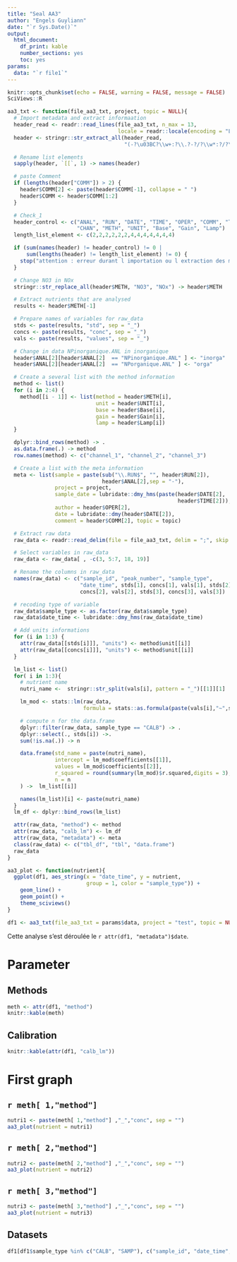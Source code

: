```yaml
---
title: "Seal AA3"
author: "Engels Guyliann"
date: "`r Sys.Date()`"
output:
  html_document:
    df_print: kable
    number_sections: yes
    toc: yes
params: 
  data: "`r file1`"
---
```


```r
knitr::opts_chunk$set(echo = FALSE, warning = FALSE, message = FALSE)
SciViews::R
```

```r
aa3_txt <- function(file_aa3_txt, project, topic = NULL){
  # Import metadata and extract informaation
  header_read <- readr::read_lines(file_aa3_txt, n_max = 13,
                                   locale = readr::locale(encoding = "LATIN1"))
  header <- stringr::str_extract_all(header_read,
                                     "(-?\u03BC?\\w+:?\\.?-?/?\\w*:?/?\\d*)")

  # Rename list elements
  sapply(header, `[[`, 1) -> names(header)

  # paste Comment
  if (lengths(header["COMM"]) > 2) {
    header$COMM[2] <- paste(header$COMM[-1], collapse = " ")
    header$COMM <- header$COMM[1:2]
  }

  # Check_1
  header_control <- c("ANAL", "RUN", "DATE", "TIME", "OPER", "COMM", "TYPE",
                      "CHAN", "METH", "UNIT", "Base", "Gain", "Lamp")
  length_list_element <- c(2,2,2,2,2,2,4,4,4,4,4,4,4)

  if (sum(names(header) != header_control) != 0 |
      sum(lengths(header) != length_list_element) != 0) {
    stop("attention : erreur durant l importation ou l extraction des metadonnees")
  }

  # Change NO3 in NOx
  stringr::str_replace_all(header$METH, "NO3", "NOx") -> header$METH

  # Extract nutrients that are analysed
  results <- header$METH[-1]

  # Prepare names of variables for raw_data
  stds <- paste(results, "std", sep = "_")
  concs <- paste(results, "conc", sep = "_")
  vals <- paste(results, "values", sep = "_")

  # Change in data NPinorganique.ANL in inorganique
  header$ANAL[2][header$ANAL[2]  == "NPinorganique.ANL" ] <- "inorga"
  header$ANAL[2][header$ANAL[2]  == "NPorganique.ANL" ] <- "orga"

  # Create a several list with the method information
  method <- list()
  for (i in 2:4) {
    method[[i - 1]] <- list(method = header$METH[i],
                            unit = header$UNIT[i],
                            base = header$Base[i],
                            gain = header$Gain[i],
                            lamp = header$Lamp[i])
  }

  dplyr::bind_rows(method) -> .
  as.data.frame(.) -> method
  row.names(method) <- c("channel_1", "channel_2", "channel_3")

  # Create a list with the meta information
  meta <- list(sample = paste(sub("\\.RUN$", "", header$RUN[2]),
                              header$ANAL[2],sep = "-"),
               project = project,
               sample_date = lubridate::dmy_hms(paste(header$DATE[2],
                                                      header$TIME[2])),
               author = header$OPER[2],
               date = lubridate::dmy(header$DATE[2]),
               comment = header$COMM[2], topic = topic)

  # Extract raw data
  raw_data <- readr::read_delim(file = file_aa3_txt, delim = ";", skip = 13)

  # Select variables in raw_data
  raw_data <- raw_data[ , -c(3, 5:7, 18, 19)]

  # Rename the columns in raw_data
  names(raw_data) <- c("sample_id", "peak_number", "sample_type",
                       "date_time", stds[1], concs[1], vals[1], stds[2],
                       concs[2], vals[2], stds[3], concs[3], vals[3])

  # recoding type of variable
  raw_data$sample_type <- as.factor(raw_data$sample_type)
  raw_data$date_time <- lubridate::dmy_hms(raw_data$date_time)

  # Add units informations
  for (i in 1:3) {
    attr(raw_data[[stds[i]]], "units") <- method$unit[[i]]
    attr(raw_data[[concs[i]]], "units") <- method$unit[[i]]
  }

  lm_list <- list()
  for( i in 1:3){
    # nutrient name
    nutri_name <-  stringr::str_split(vals[i], pattern = "_")[[1]][1]

    lm_mod <- stats::lm(raw_data,
                        formula = stats::as.formula(paste(vals[i],"~",stds[i])))

    # compute n for the data.frame
    dplyr::filter(raw_data, sample_type == "CALB") -> .
    dplyr::select(., stds[i]) ->.
    sum(!is.na(.)) -> n

    data.frame(std_name = paste(nutri_name),
               intercept = lm_mod$coefficients[[1]],
               values = lm_mod$coefficients[[2]],
               r_squared = round(summary(lm_mod)$r.squared,digits = 3),
               n = n
    ) ->  lm_list[[i]]

    names(lm_list)[i] <- paste(nutri_name)
  }
  lm_df <- dplyr::bind_rows(lm_list)

  attr(raw_data, "method") <- method
  attr(raw_data, "calb_lm") <- lm_df
  attr(raw_data, "metadata") <- meta
  class(raw_data) <- c("tbl_df", "tbl", "data.frame")
  raw_data
}

aa3_plot <- function(nutrient){
  ggplot(df1, aes_string(x = "date_time", y = nutrient, 
                         group = 1, color = "sample_type")) +
    geom_line() +
    geom_point() +
    theme_sciviews()
}
```

```r
df1 <- aa3_txt(file_aa3_txt = params$data, project = "test", topic = NULL)
```

Cette analyse s'est déroulée le `r attr(df1, "metadata")$date`.

# Parameter

## Methods

```r
meth <- attr(df1, "method")
knitr::kable(meth)
```

## Calibration 

```r
knitr::kable(attr(df1, "calb_lm"))
```

# First graph

## `r meth[ 1,"method"]`

```r
nutri1 <- paste(meth[ 1,"method"] ,"_","conc", sep = "")
aa3_plot(nutrient = nutri1)
```


## `r meth[ 2,"method"]`

```r
nutri2 <- paste(meth[ 2,"method"] ,"_","conc", sep = "")
aa3_plot(nutrient = nutri2)
```

## `r meth[ 3,"method"]`

```r
nutri3 <- paste(meth[ 3,"method"] ,"_","conc", sep = "")
aa3_plot(nutrient = nutri3)
```


## Datasets

```r
df1[df1$sample_type %in% c("CALB", "SAMP"), c("sample_id", "date_time", nutri1, nutri2, nutri3)]
```

